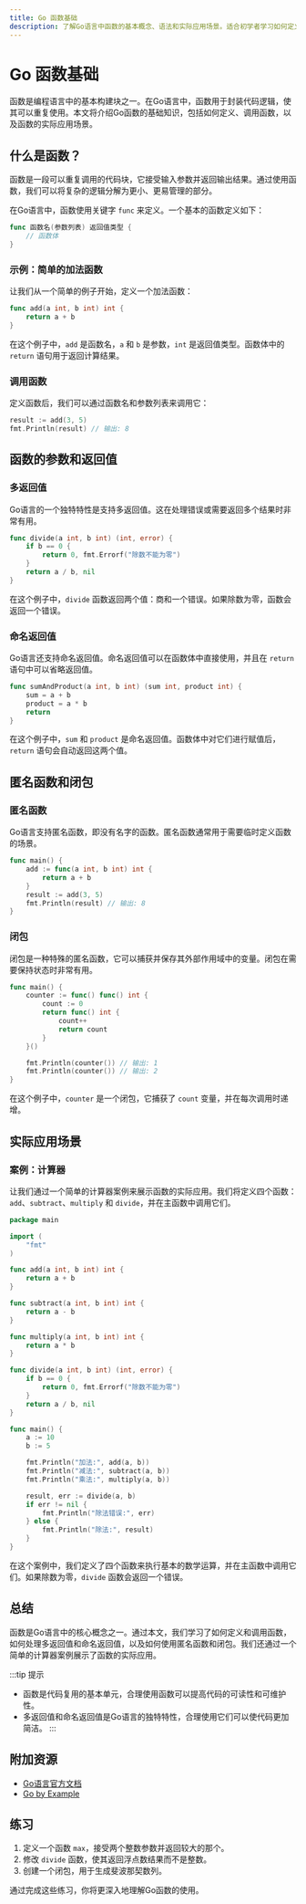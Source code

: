 ```yaml
---
title: Go 函数基础
description: 了解Go语言中函数的基本概念、语法和实际应用场景。适合初学者学习如何定义、调用和使用函数。
---
```


# Go 函数基础

函数是编程语言中的基本构建块之一。在Go语言中，函数用于封装代码逻辑，使其可以重复使用。本文将介绍Go函数的基础知识，包括如何定义、调用函数，以及函数的实际应用场景。

## 什么是函数？

函数是一段可以重复调用的代码块，它接受输入参数并返回输出结果。通过使用函数，我们可以将复杂的逻辑分解为更小、更易管理的部分。

在Go语言中，函数使用关键字 `func` 来定义。一个基本的函数定义如下：

```go
func 函数名(参数列表) 返回值类型 {
    // 函数体
}
```

### 示例：简单的加法函数

让我们从一个简单的例子开始，定义一个加法函数：

```go
func add(a int, b int) int {
    return a + b
}
```

在这个例子中，`add` 是函数名，`a` 和 `b` 是参数，`int` 是返回值类型。函数体中的 `return` 语句用于返回计算结果。

### 调用函数

定义函数后，我们可以通过函数名和参数列表来调用它：

```go
result := add(3, 5)
fmt.Println(result) // 输出: 8
```

## 函数的参数和返回值

### 多返回值

Go语言的一个独特特性是支持多返回值。这在处理错误或需要返回多个结果时非常有用。

```go
func divide(a int, b int) (int, error) {
    if b == 0 {
        return 0, fmt.Errorf("除数不能为零")
    }
    return a / b, nil
}
```

在这个例子中，`divide` 函数返回两个值：商和一个错误。如果除数为零，函数会返回一个错误。

### 命名返回值

Go语言还支持命名返回值。命名返回值可以在函数体中直接使用，并且在 `return` 语句中可以省略返回值。

```go
func sumAndProduct(a int, b int) (sum int, product int) {
    sum = a + b
    product = a * b
    return
}
```

在这个例子中，`sum` 和 `product` 是命名返回值。函数体中对它们进行赋值后，`return` 语句会自动返回这两个值。

## 匿名函数和闭包

### 匿名函数

Go语言支持匿名函数，即没有名字的函数。匿名函数通常用于需要临时定义函数的场景。

```go
func main() {
    add := func(a int, b int) int {
        return a + b
    }
    result := add(3, 5)
    fmt.Println(result) // 输出: 8
}
```

### 闭包

闭包是一种特殊的匿名函数，它可以捕获并保存其外部作用域中的变量。闭包在需要保持状态时非常有用。

```go
func main() {
    counter := func() func() int {
        count := 0
        return func() int {
            count++
            return count
        }
    }()

    fmt.Println(counter()) // 输出: 1
    fmt.Println(counter()) // 输出: 2
}
```

在这个例子中，`counter` 是一个闭包，它捕获了 `count` 变量，并在每次调用时递增。

## 实际应用场景

### 案例：计算器

让我们通过一个简单的计算器案例来展示函数的实际应用。我们将定义四个函数：`add`、`subtract`、`multiply` 和 `divide`，并在主函数中调用它们。

```go
package main

import (
    "fmt"
)

func add(a int, b int) int {
    return a + b
}

func subtract(a int, b int) int {
    return a - b
}

func multiply(a int, b int) int {
    return a * b
}

func divide(a int, b int) (int, error) {
    if b == 0 {
        return 0, fmt.Errorf("除数不能为零")
    }
    return a / b, nil
}

func main() {
    a := 10
    b := 5

    fmt.Println("加法:", add(a, b))
    fmt.Println("减法:", subtract(a, b))
    fmt.Println("乘法:", multiply(a, b))

    result, err := divide(a, b)
    if err != nil {
        fmt.Println("除法错误:", err)
    } else {
        fmt.Println("除法:", result)
    }
}
```

在这个案例中，我们定义了四个函数来执行基本的数学运算，并在主函数中调用它们。如果除数为零，`divide` 函数会返回一个错误。

## 总结

函数是Go语言中的核心概念之一。通过本文，我们学习了如何定义和调用函数，如何处理多返回值和命名返回值，以及如何使用匿名函数和闭包。我们还通过一个简单的计算器案例展示了函数的实际应用。

:::tip 提示
- 函数是代码复用的基本单元，合理使用函数可以提高代码的可读性和可维护性。
- 多返回值和命名返回值是Go语言的独特特性，合理使用它们可以使代码更加简洁。
:::

## 附加资源

- [Go语言官方文档](https://golang.org/doc/)
- [Go by Example](https://gobyexample.com/)

## 练习

1. 定义一个函数 `max`，接受两个整数参数并返回较大的那个。
2. 修改 `divide` 函数，使其返回浮点数结果而不是整数。
3. 创建一个闭包，用于生成斐波那契数列。

通过完成这些练习，你将更深入地理解Go函数的使用。
